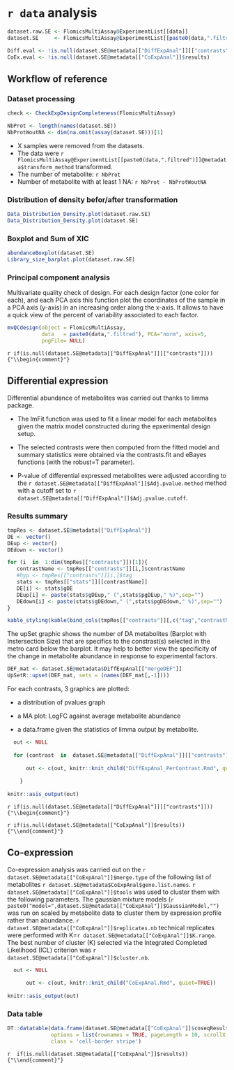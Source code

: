
# `r data` analysis

```r

dataset.raw.SE <- FlomicsMultiAssay@ExperimentList[[data]]
dataset.SE     <- FlomicsMultiAssay@ExperimentList[[paste0(data,".filtred")]]

Diff.eval <- !is.null(dataset.SE@metadata[["DiffExpAnal"]][["contrasts"]])
CoEx.eval <- !is.null(dataset.SE@metadata[["CoExpAnal"]]$results)

```

## Workflow of reference 

### Dataset processing

```r
check <- CheckExpDesignCompleteness(FlomicsMultiAssay)

NbProt <- length(names(dataset.SE))
NbProtWoutNA <- dim(na.omit(assay(dataset.SE)))[1]
```

* X samples were removed from the datasets.
* The data were `r FlomicsMultiAssay@ExperimentList[[paste0(data,".filtred")]]@metadata$transform_method` transformed.
* The number of metabolite: `r NbProt`  
* Number of metabolite with at least 1 NA: `r NbProt - NbProtWoutNA`

### Distribution of density befor/after transformation

```r
Data_Distribution_Density.plot(dataset.raw.SE)
Data_Distribution_Density.plot(dataset.SE)
```

### Boxplot and Sum of XIC  

```r
abundanceBoxplot(dataset.SE)
Library_size_barplot.plot(dataset.raw.SE)
```

### Principal component analysis

Multivariate quality check of design. For each design factor (one color for each), and each PCA axis this function plot the coordinates of the sample in a PCA axis (y-axis) in an increasing order along the x-axis. It allows to have a quick view of the percent of variability associated to each factor.

```r
mvQCdesign(object = FlomicsMultiAssay,
           data   = paste0(data,".filtred"), PCA="norm", axis=5, 
           pngFile= NULL) 
```

`r if(is.null(dataset.SE@metadata[["DiffExpAnal"]][["contrasts"]])) {"\\begin{comment}"}`

## Differential expression 

Differential abundance of metabolites was carried out thanks to limma package.

 * The lmFit function was used to fit a linear model for each metabolites given the matrix
model constructed during the epxerimental design setup.

 * The selected contrasts were then computed from the fitted model and summary statistics were obtained via the contrasts.fit and eBayes functions (with the robust=T parameter). 

 * P-value of differential expressed metabolites were adjusted according to the `r dataset.SE@metadata[["DiffExpAnal"]]$Adj.pvalue.method` method
with a cutoff set to `r dataset.SE@metadata[["DiffExpAnal"]]$Adj.pvalue.cutoff`.


### Results summary


```r

tmpRes <- dataset.SE@metadata[["DiffExpAnal"]]
DE <- vector()
DEup <- vector()
DEdown <- vector()

for (i  in  1:dim(tmpRes[["contrasts"]])[1]){
   contrastName <- tmpRes[["contrasts"]][i,]$contrastName
   #hyp <- tmpRes[["contrasts"]][i,]$tag
   stats <- tmpRes[["stats"]][[contrastName]]
   DE[i] <- stats$gDE
   DEup[i] <- paste(stats$gDEup," (",stats$pgDEup," %)",sep="")
   DEdown[i] <- paste(stats$gDEdown," (",stats$pgDEdown," %)",sep="")
}
```

```r
kable_styling(kable(bind_cols(tmpRes[["contrasts"]][,c("tag","contrastName")], data.frame("Nb DE"=DE,"Nb DEup"=DEup,"Nb DEdown"=DEdown)), row.names=FALSE, caption=NULL, format="html"), font_size=12)
```

The upSet graphic shows the number of DA metabolites (Barplot with Instersection Size) that are specifics to the constrast(s) selected in
the metro card below the barplot. It may help to better view the specificity of the change in metabolite abundance in response to
experimental factors.

```r

DEF_mat <- dataset.SE@metadata$DiffExpAnal[["mergeDEF"]]
UpSetR::upset(DEF_mat, sets = (names(DEF_mat[,-1]))) 

```

For each contrasts, 3 graphics are plotted:

 * a distribution of pvalues graph 
 
 * a MA plot: LogFC against average metabolite abundance
 
 * a data.frame given the statistics of limma output by metabolite.


```r

  out <- NULL
  
  for (contrast  in  dataset.SE@metadata[["DiffExpAnal"]][["contrasts"]]$contrastName) {
    
      out <- c(out, knitr::knit_child("DiffExpAnal_PerContrast.Rmd", quiet=TRUE))  
      
    }
    
knitr::asis_output(out)

```

`r if(is.null(dataset.SE@metadata[["DiffExpAnal"]][["contrasts"]]))  {"\\begin{comment}"}`


`r if(is.null(dataset.SE@metadata[["CoExpAnal"]]$results)) {"\\end{comment}"}`

## Co-expression

Co-expression analysis was carried out on the `r dataset.SE@metadata[["CoExpAnal"]]$merge.type`
of the following list of metabolites `r dataset.SE@metadata$CoExpAnal$gene.list.names`. 
`r dataset.SE@metadata[["CoExpAnal"]]$tools` was
used to cluster them with the following parameters. The gaussian mixture models (`r paste0("model=",dataset.SE@metadata[["CoExpAnal"]]$GaussianModel,"")` was run on scaled by metabolite data to cluster them by expression profile rather than abundance.
`r dataset.SE@metadata[["CoExpAnal"]]$replicates.nb` technical replicates were performed with K=`r dataset.SE@metadata[["CoExpAnal"]]$K.range`. 
The best number of cluster (K) selected via the Integrated Completed Likelihood (ICL) criterion 
was `r dataset.SE@metadata[["CoExpAnal"]]$cluster.nb`.


```r

  out <- NULL
 
      out <- c(out, knitr::knit_child("CoExpAnal.Rmd", quiet=TRUE))  
    
knitr::asis_output(out)

```

### Data table

```r
DT::datatable(data.frame(dataset.SE@metadata[["CoExpAnal"]]$coseqResults@allResults[[1]]), 
              options = list(rownames = TRUE, pageLength = 10, scrollX = T, dom = 'tip'),
              class = 'cell-border stripe')
```

`r  if(is.null(dataset.SE@metadata[["CoExpAnal"]]$results)) {"\\end{comment}"}`
